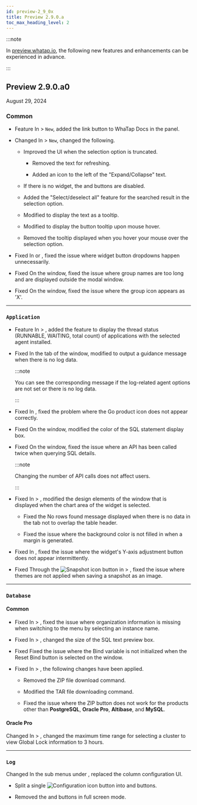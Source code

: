 ```yaml
---
id: preview-2_9_0x
title: Preview 2.9.0.a
toc_max_heading_level: 2
---
```


<head>
<meta name="robots" content="noindex, nofollow"/>
</head>

:::note

In [preview.whatap.io](https://preview.whatap.io), the following new features and enhancements can be experienced in advance. 

:::

## Preview 2.9.0.a0

August 29, 2024

<div class='indentTab'>

### Common

- <Status priority='1'>Feature</Status> In <Cmdname sid="side_analysis" className="uitext" /> &gt; <Cmdname sid="side_counter" className="uitext" /> <code className="newfunc">New</code>, added the link button to WhaTap Docs in the <Cmdname sid="metric" className="uitext" /> panel.

- <Status priority='1'>Changed</Status> In <Cmdname sid="side_analysis" className="uitext" /> &gt; <Cmdname sid="side_metricsChart" className="uitext" /> <code className="newfunc">New</code>, changed the following.

  - Improved the UI when the <Cmdname sid="target" className="uitext" /> selection option is truncated.

    - Removed the text for refreshing.

    - Added an icon to the left of the "Expand/Collapse" text.

  - If there is no widget, the <Cmdname sid="BTN08226" className="uitext" /> and <Cmdname sid="download" className="uitext" /> buttons are disabled.

  - Added the "Select/deselect all" feature for the searched result in the <Cmdname sid="target" className="uitext" /> selection option.

  - Modified to display the <Cmdname sid="DSC08214" className="uitext" /> text as a tooltip.

  - Modified to display the <Cmdname sid="select_all" className="uitext" /> button tooltip upon mouse hover.

  - Removed the tooltip displayed when you hover your mouse over the <Cmdname sid="time" className="uitext" /> selection option.

- <Status priority='0'>Fixed</Status> In <Cmdname sid="side_integratedFlexboard" className="uitext" /> or <Cmdname sid="side_flexboard" className="uitext" />, fixed the issue where widget button dropdowns happen unnecessarily.

- <Status priority='0'>Fixed</Status> On the <Cmdname sid="TLT07929" className="uitext" /> window, fixed the issue where group names are too long and are displayed outside the modal window.

- <Status priority='0'>Fixed</Status> On the <Cmdname sid="group_management_delete" className="uitext" type="group" /> window, fixed the issue where the group icon appears as 'X'.

---

### `Application`

- <Status priority='1'>Feature</Status> In <Cmdname sid="side_agentsConfiguration" className="uitext" /> &gt; <Cmdname sid="side_threadList" className="uitext" />, added the feature to display the thread status (RUNNABLE, WAITING, total count) of applications with the selected agent installed.

- <Status priority='2'>Fixed</Status> In the <Cmdname sid="TTL06128" className="uitext" /> tab of the <Cmdname sid="TTL06209" className="uitext" /> window, modified to output a guidance message when there is no log data.

  :::note

  You can see the corresponding message if the log-related agent options are not set or there is no log data.

  :::

- <Status priority='0'>Fixed</Status> In <Cmdname sid="side_netstatTopology" className="uitext" />, fixed the problem where the Go product icon does not appear correctly.

- <Status priority='0'>Fixed</Status> On the <Cmdname sid="TTL06209" className="uitext" /> window, modified the color of the SQL statement display box.

- <Status priority='0'>Fixed</Status> On the <Cmdname sid="TTL06209" className="uitext" /> window, fixed the issue where an API has been called twice when querying SQL details.

  :::note

  Changing the number of API calls does not affect users.

  :::

- <Status priority='0'>Fixed</Status> In <Cmdname sid="side_dashboard" className="uitext" /> &gt; <Cmdname sid="side_appDashboard" className="uitext" />, modified the design elements of the <Cmdname sid="acttx" className="uitext" /> window that is displayed when the chart area of the <Cmdname sid="AA002" className="uitext" /> widget is selected.

  - Fixed the <UI>No rows found</UI> message displayed when there is no data in the <Cmdname sid="top_ten" className="uitext" /> tab not to overlap the table header.

  - Fixed the issue where the background color is not filled in when a margin is generated.

- <Status priority='0'>Fixed</Status> In <Cmdname sid="side_dashboard" className="uitext" />, fixed the issue where the <Cmdname sid="AA005" className="uitext" /> widget's Y-axis adjustment button does not appear intermittently.

- <Status priority='0'>Fixed</Status> Through the ![Snapshot icon](/img/ic-camera.svg) button in <Cmdname sid="side_analysis" className="uitext" /> &gt; <Cmdname sid="side_stack" className="uitext" />, fixed the issue where themes are not applied when saving a snapshot as an image.

---

### `Database`

#### Common

- <Status priority='0'>Fixed</Status> In <Cmdname sid="side_dashboard" className="uitext" /> &gt; <Cmdname sid="side_instanceList" className="uitext" />, fixed the issue where organization information is missing when switching to the <Cmdname sid="side_dbMonitoring" className="uitext" /> menu by selecting an instance name.

- <Status priority='0'>Fixed</Status> In <Cmdname sid="side_reportStat" className="uitext" /> &gt; <Cmdname sid="side_dbSqlStat" className="uitext" />, changed the size of the SQL text preview box.

- <Status priority='0'>Fixed</Status> Fixed the issue where the Bind variable is not initialized when the <UI>Reset Bind</UI> button is selected on the <Cmdname sid="TTL06224" className="uitext" /> window.

- <Status priority='0'>Fixed</Status> In <Cmdname sid="side_management" className="uitext" /> &gt; <Cmdname sid="side_agentInstall" className="uitext" />, the following changes have been applied.

  - Removed the ZIP file download command.

  - Modified the TAR file downloading command.

  - Fixed the issue where the <UI>ZIP</UI> <Cmdname sid="download" className="uitext" /> button does not work for the products other than **PostgreSQL**, **Oracle Pro**, **Altibase**, and **MySQL**.

#### Oracle Pro

<Status priority='1'>Changed</Status> In <Cmdname sid="side_analysis" className="uitext" /> &gt; <Cmdname sid="side_dbLockTree" className="uitext" />, changed the maximum time range for selecting a cluster to view Global Lock information to 3 hours.

---

### `Log`

<Status priority='1'>Changed</Status> In the sub menus under <Cmdname sid="side_log" className="uitext" />, replaced the column configuration UI.

- Split a single ![Configuration icon](/img/ico-setting.svg) <Cmdname sid="table_settings" className="uitext" /> button into <Cmdname sid="column_settings" className="uitext" /> and <Cmdname sid="ITM08349" className="uitext" /> buttons.

- Removed the <Cmdname sid="column_settings" className="uitext" /> and <Cmdname sid="ITM08349" className="uitext" /> buttons in full screen mode.

</div>
